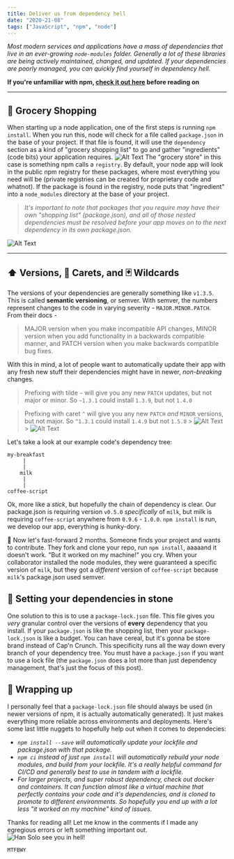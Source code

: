 ```yaml
---
title: Deliver us from dependency hell
date: "2020-21-08"
tags: ["JavaScript", "npm", "node"]
---
```


_Most modern services and applications have a mass of dependencies that live in an ever-growing `node-modules` folder. Generally a lot of these libraries are being actively maintained, changed, and updated. If your dependencies are poorly managed, you can quickly find yourself in dependency hell._

**If you're unfamiliar with npm, [check it out here](https://www.npmjs.com/) before reading on**

---

## 🛒 Grocery Shopping

When starting up a node application, one of the first steps is running `npm install`. When you run this, node will check for a file called `package.json` in the base of your project. If that file is found, it will use the `dependency` section as a kind of "grocery shopping list" to go and gather "ingredients" (code bits) your application requires.
![Alt Text](https://dev-to-uploads.s3.amazonaws.com/i/irv5d0ev1hkbfbnpacn8.png)
The "grocery store" in this case is something npm calls a `registry`. By default, your node app will look in the public npm registry for these packages, where most everything you need will be (private registries can be created for proprietary code and whatnot). If the package is found in the registry, node puts that "ingredient" into a `node_modules` directory at the base of your project.

> _It's important to note that packages that you require may have their own "shopping list" (package.json), and all of those nested dependencies must be resolved before your app moves on to the next dependency in its own package.json._

![Alt Text](https://dev-to-uploads.s3.amazonaws.com/i/fe0h8vkw0jqhmsx8bk6h.gif)

---

## ⬆️ Versions, 🥕 Carets, and 🃏 Wildcards

The versions of your dependencies are generally something like `v1.3.5`. This is called **semantic versioning**, or semver. With semver, the numbers represent changes to the code in varying severity - `MAJOR.MINOR.PATCH`.
From their docs -

> MAJOR version when you make incompatible API changes,
> MINOR version when you add functionality in a backwards compatible manner, and
> PATCH version when you make backwards compatible bug fixes.

With this in mind, a lot of people want to automatically update their app with any fresh new stuff their dependencies might have in newer, _non-breaking_ changes.

> Prefixing with tilde `~` will give you any new `PATCH` updates, but not major or minor. So `~1.3.1` could install `1.3.9`, but not `1.4.0`

> Prefixing with caret `^` will give you any new `PATCH` _and_ `MINOR` versions, but not major. So `^1.3.1` could install `1.4.9` but not `1.5.0` > ![Alt Text](https://dev-to-uploads.s3.amazonaws.com/i/lyfok6d7l3ib2lgi5t7u.gif) > ![Alt Text](https://dev-to-uploads.s3.amazonaws.com/i/frb2wpeqfv90ch9f6t9l.gif)

Let's take a look at our example code's dependency tree:

```
my-breakfast
     |
     |
    milk
     |
     |
coffee-script
```

Ok, more like a _stick_, but hopefully the chain of dependency is clear. Our package.json is requiring version `v0.5.0` _specifically_ of `milk`, but milk is requiring `coffee-script` anywhere from `0.9.6` - `1.0.0`. `npm install` is run, we develop our app, everything is hunky-dory.

📼 Now let's fast-forward 2 months. Someone finds your project and wants to contribute. They fork and clone your repo, run `npm install`, aaaaand it doesn't work. "But it worked on my machine!" you cry. When your collaborator installed the node modules, they were guaranteed a specific version of `milk`, but they got a _different_ version of `coffee-script` because `milk`'s package.json used semver.

## 🗿 Setting your dependencies in stone

One solution to this is to use a `package-lock.json` file. This file gives you _very_ granular control over the versions of **every** dependency that you install. If your `package.json` is like the shopping list, then your `package-lock.json` is like a budget. You can have cereal, but it's gonna be store brand instead of Cap'n Crunch. This specificity runs all the way down every branch of your dependency tree. You must have a `package.json` if you want to use a lock file (the `package.json` does a lot more than just dependency management, that's just the focus of this post).

## 🎁 Wrapping up

I personally feel that a `package-lock.json` file should always be used (in newer versions of npm, it is actually automatically generated). It just makes everything more reliable across environments and deployments. Here's some last little nuggets to hopefully help out when it comes to dependecies:

- _`npm install --save` will automatically update your lockfile and package.json with that package._
- _`npm ci` instead of just `npm install` will automatically rebuild your node modules, and build from your lockfile. It's a really helpful command for CI/CD and generally best to use in tandem with a lockfile._
- _For larger projects, and super robust dependency, check out docker and containers. It can function almost like a virtual machine that perfectly contains your code and it's dependencies, and is cloned to promote to different environments. So hopefully you end up with a lot less "it worked on my machine" kind of issues._

Thanks for reading all! Let me know in the comments if I made any egregious errors or left something important out.
![Han Solo see you in hell!](https://external-content.duckduckgo.com/iu/?u=https%3A%2F%2Fmedia.giphy.com%2Fmedia%2FEkSOkZYz8rwrK%2Fgiphy.gif&f=1&nofb=1)

`MTFBWY`

